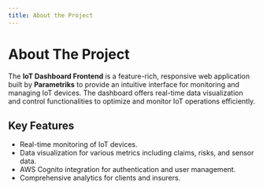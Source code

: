 ```yaml
---
title: About the Project
---
```


# About The Project

The **IoT Dashboard Frontend** is a feature-rich, responsive web application built by **Parametriks** to provide an intuitive interface for monitoring and managing IoT devices. The dashboard offers real-time data visualization and control functionalities to optimize and monitor IoT operations efficiently.

## Key Features

- Real-time monitoring of IoT devices.
- Data visualization for various metrics including claims, risks, and sensor data.
- AWS Cognito integration for authentication and user management.
- Comprehensive analytics for clients and insurers.
